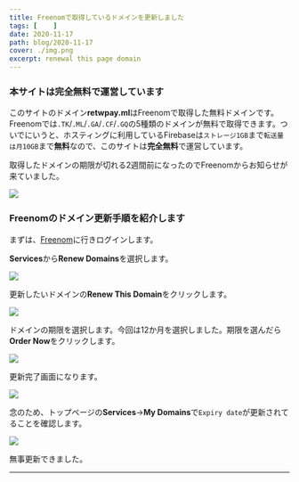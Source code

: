 ```yaml
---
title: Freenomで取得しているドメインを更新しました
tags: [    ]
date: 2020-11-17
path: blog/2020-11-17
cover: ./img.png
excerpt: renewal this page domain
---
```


### 本サイトは完全無料で運営しています

このサイトのドメイン**retwpay.ml**はFreenomで取得した無料ドメインです。Freenomでは`.TK`/`.ML`/`.GA`/`.CF`/`.GQ`の5種類のドメインが無料で取得できます。ついでにいうと、ホスティングに利用しているFirebaseは`ストレージ1GB`まで`転送量は月10GB`まで**無料**なので、このサイトは**完全無料**で運営しています。

取得したドメインの期限が切れる2週間前になったのでFreenomからお知らせが来ていました。

![](./img0.png)

### Freenomのドメイン更新手順を紹介します

まずは、[Freenom](https://www.freenom.com/ja/index.html)に行きログインします。

**Services**から**Renew Domains**を選択します。

![](./img1.png)

更新したいドメインの**Renew This Domain**をクリックします。

![](./img2.png)

ドメインの期限を選択します。今回は12か月を選択しました。期限を選んだら**Order Now**をクリックします。

![](./img3.png)

更新完了画面になります。

![](./img4.png)

念のため、トップページの**Services**→**My Domains**で`Expiry date`が更新されてることを確認します。

![](./img5.png)

無事更新できました。

---